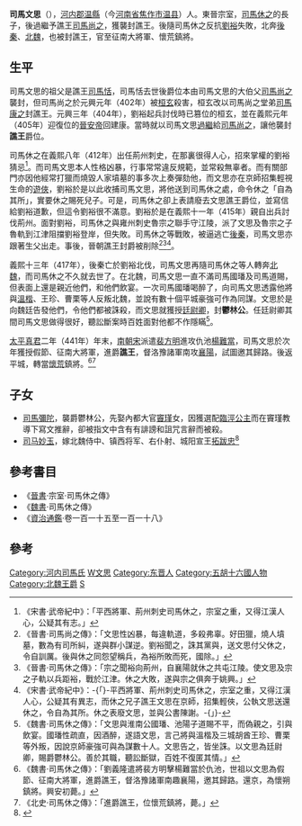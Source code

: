 '''司馬文思'''（{{bd|？||？}}），[[河內郡_(中國)|河内郡]][[温縣|温縣]]（今[[河南省|河南省]][[焦作市|焦作市]][[温县|温县]]）人。東晉宗室，[[司馬休之|司馬休之]]的長子，後過繼予譙王[[司馬尚之|司馬尚之]]，獲襲封譙王。後隨司馬休之反抗[[劉裕|劉裕]]失敗，北奔[[後秦|後秦]]、[[北魏|北魏]]，也被封譙王，官至征南大將軍、懷荒鎮將。

== 生平 ==
司馬文思的祖父是譙王[[司馬恬|司馬恬]]，司馬恬去世後爵位本由司馬文思的大伯父[[司馬尚之|司馬尚之]]襲封，但司馬尚之於元興元年（402年）被[[桓玄|桓玄]]殺害，桓玄改以司馬尚之堂弟[[司馬康之|司馬康之]]封譙王。元興三年（404年），劉裕起兵討伐時已篡位的桓玄，並在義熙元年（405年）迎復位的[[晉安帝|晉安帝]]回建康。當時就以司馬文思[[過繼|過繼]]給[[司馬尚之|司馬尚之]]，讓他襲封'''譙王'''爵位。

司馬休之在義熙八年（412年）出任荊州刺史，在那裏很得人心，招來掌權的劉裕猜忌<ref>《宋書·武帝紀中》：「平西將軍、荊州刺史司馬休之，宗室之重，又得江漢人心，公疑其有志。」</ref>。而司馬文思本人性格凶暴，行事常常違反規範，並常殺無辜者。而有關部門亦因他經常打獵而燒毀人家墳墓的事多次上奏彈劾他，而文思亦在京師招集輕視生命的[[遊俠|遊俠]]，劉裕於是以此收捕司馬文思，將他送到司馬休之處，命令休之「自為其所」，實要休之賜死兒子。可是，司馬休之卻上表請廢去文思譙王爵位，並寫信給劉裕道歉，但這令劉裕很不滿意。劉裕於是在義熙十一年（415年）親自出兵討伐荊州。面對劉裕，司馬休之與雍州刺史魯宗之聯手守江陵，派了文思及魯宗之子魯軌到江津阻擋劉裕登岸，但失敗。司馬休之等戰敗，被逼逃亡[[後秦|後秦]]，司馬文思亦跟著生父出走。事後，晉朝譙王封爵被削除<ref>《晉書·司馬尚之傳》：「文思性凶暴，每違軌道，多殺弗辜。好田獵，燒人墳墓，數為有司所糾，遂與群小謀逆。劉裕聞之，誅其黨與，送文思付父休之，令自訓厲。後與休之同怨望稱兵，為裕所敗而死，國除。」</ref><REF>《晉書·司馬休之傳》：「宗之聞裕向荊州，自襄陽就休之共屯江陵。使文思及宗之子軌以兵距裕，戰於江津。休之大敗，遂與宗之俱奔于姚興。」</REF><REF>《宋書·武帝紀中》：-{「}-平西將軍、荊州刺史司馬休之，宗室之重，又得江漢人心，公疑其有異志，而休之兄子譙王文思在京師，招集輕俠，公執文思送還休之，令自為其所。休之表廢文思，並與公書陳謝。-{」}-</REF>。

義熙十三年（417年），後秦亡於劉裕北伐，司馬文思再隨司馬休之等人轉奔[[北魏|北魏]]，而司馬休之不久就去世了。在北魏，司馬文思一直不滿司馬國璠及司馬道賜，但表面上還是親近他們，和他們飲宴。一次司馬國璠喝醉了，向司馬文思透露他將與[[溫楷|溫楷]]、王珍、曹栗等人反叛北魏，並說有數十個平城豪強可作為同謀。文思於是向魏廷告發他們，令他們都被誅殺，而文思就獲授[[廷尉卿|廷尉卿]]，封'''鬱林公'''。任廷尉卿其間司馬文思做得很好，聽訟斷案時百姓面對他都不作隱瞞<REF>《魏書·司馬休之傳》：「文思與淮南公國璠、池陽子道賜不平，而偽親之，引與飲宴。國璠性疏直，因酒醉，遂語文思，言己將與溫楷及三城胡酋王珍、曹栗等外叛，因說京師豪強可與為謀數十人。文思告之，皆坐誅。以文思為廷尉卿，賜爵鬱林公。善於其職，聽訟斷獄，百姓不復匿其情。」</ref>。

[[太平真君|太平真君]]二年（441年）年末，[[南朝宋|南朝宋]]派遣[[裴方明|裴方明]]進攻仇池[[楊難當|楊難當]]，司馬文思於次年獲授假節、征南大將軍，進爵'''譙王'''，督洛豫諸軍南攻[[襄陽|襄陽]]，試圖邀其歸路。後返平城，轉當[[懷荒鎮|懷荒]]鎮將。<REF>《魏書·司馬休之傳》：「劉義隆遣將裴方明擊楊難當於仇池，世祖以文思為假節、征南大將軍，進爵譙王，督洛豫諸軍南趣襄陽，邀其歸路。還京，為懷朔鎮將。興安初薨。」</REF><ref>《北史·司馬休之傳》：「進爵譙王，位懷荒鎮將，薨。」</ref>

==子女==
*[[司馬彌陀|司馬彌陀]]，襲爵鬱林公，先娶內都大官[[竇瑾|竇瑾]]女，因獲選配[[臨涇公主|臨涇公主]]而在竇瑾教導下寫文推辭，卻被指文中含有有誹謗和詛咒言辭而被殺。
*[[司马妙玉|司马妙玉]]，嫁北魏侍中、镇西将军、右仆射、城阳宣王[[拓跋忠|拓跋忠]]<ref>{{Citation| last=殷| first=宪| author-link=殷宪| year=2014年| title=《<魏故城阳宣王(拓跋忠)墓志>考》| periodical=《中国国家博物馆馆刊》| volume=| issue=03期| pages=076-083| url=http://www.cnki.com.cn/Article/CJFDTOTAL-ZLBK201403009.htm| doi=| oclc=| accessdate=2018-01-14| archive-date=2018-01-14| archive-url=https://web.archive.org/web/20180114130654/http://www.cnki.com.cn/Article/CJFDTOTAL-ZLBK201403009.htm| dead-url=no}}</ref>

==參考書目==
*《[[晉書|晉書]]·宗室·司馬休之傳》
*《[[魏書|魏書]]·司馬休之傳》
*《[[資治通鑑|資治通鑑]]·卷一百一十五至一百一十八》
==參考==
{{reflist}}
{{start box}}
{{s-before|繼父[[司馬尚之|司馬尚之]]}}
{{s-title||'''[[晉朝藩王列表#譙國|晉朝譙王]]'''<br>405年—415年}}
{{s-after|封國削除}}
{{s-before|初封爵位}}
{{s-title||'''北魏譙王'''<br>441年—？}}
{{s-after|子[[司馬彌陀|司馬彌陀]]}}
{{end box}}

[[Category:河内司馬氏|Category:河内司馬氏]]
[[Category:东晋宗室|W文思]]
[[Category:东晋人|Category:东晋人]]
[[Category:五胡十六國人物|Category:五胡十六國人物]]
[[Category:北魏王爵|Category:北魏王爵]]
[[Category:北魏政治人物|S]]